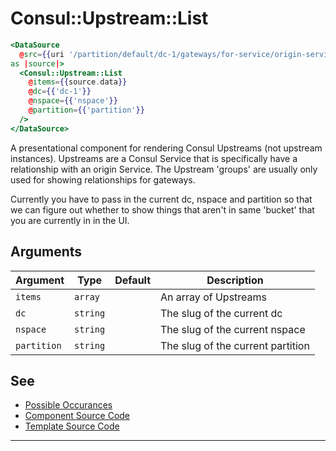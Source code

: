 # Consul::Upstream::List

```hbs
<DataSource
  @src={{uri '/partition/default/dc-1/gateways/for-service/origin-service-slug'}}
as |source|>
  <Consul::Upstream::List
    @items={{source.data}}
    @dc={{'dc-1'}}
    @nspace={{'nspace'}}
    @partition={{'partition'}}
  />
</DataSource>
```

A presentational component for rendering Consul Upstreams (not upstream
instances). Upstreams are a Consul Service that is specifically have a
relationship with an origin Service. The Upstream 'groups' are usually only used
for showing relationships for gateways.

Currently you have to pass in the current dc, nspace and partition so that we
can figure out whether to show things that aren't in same 'bucket' that you are
currently in in the UI.

## Arguments

| Argument | Type | Default | Description |
| --- | --- | --- | --- |
| `items` | `array` |  | An array of Upstreams |
| `dc` | `string` |  | The slug of the current dc |
| `nspace` | `string` |  | The slug of the current nspace |
| `partition` | `string` |  | The slug of the current partition |

## See

- [Possible Occurances](/hashicorp/consul/search?q=%22Consul%3A%3AUpstream%3A%3AList%22)
- [Component Source Code](./index.js)
- [Template Source Code](./index.hbs)

---
